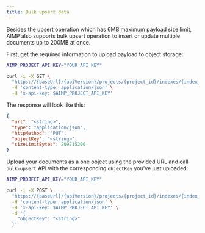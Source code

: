 ```yaml
---
title: Bulk upsert data
---
```


Besides the upsert operation which has 6MB maximum payload size limit,
AIMP also supports bulk upsert operation to insert or update multiple documents up to 200MB at once.

First, get the required information to upload payload to object storage:

```bash
AIMP_PROJECT_API_KEY="YOUR_API_KEY"

curl -i -X GET \
  "https://{baseUrl}/{apiVersion}/projects/{project_id}/indexes/{index_name}/docs/bulk-upsert" \
  -H 'content-type: application/json' \
  -H 'x-api-key: $AIMP_PROJECT_API_KEY'
```

The response will look like this:

```json
{
  "url": "<string>",
  "type": "application/json",
  "httpMethod": "PUT",
  "objectKey": "<string>",
  "sizeLimitBytes": 209715200
}
```

Upload your documents as a one object using the provided URL
and call `bulk-upsert` API with the corresponding `objectKey` you've just uploaded:

```bash
AIMP_PROJECT_API_KEY="YOUR_API_KEY"

curl -i -X POST \
  "https://{baseUrl}/{apiVersion}/projects/{project_id}/indexes/{index_name}/docs/bulk-upsert" \
  -H 'content-type: application/json' \
  -H 'x-api-key: $AIMP_PROJECT_API_KEY' \
  -d '{
    "objectKey": "<string>"
  }'
```



